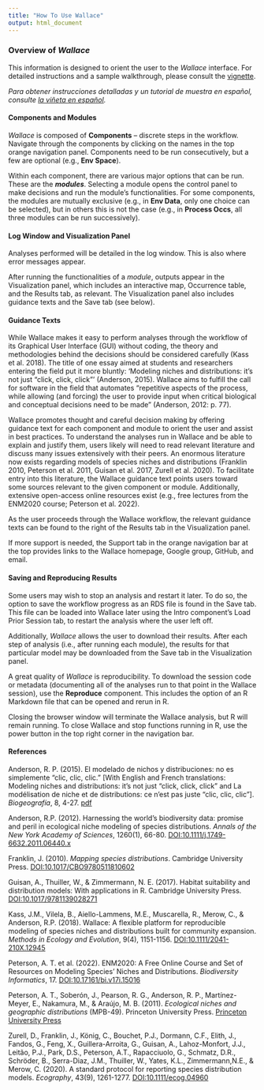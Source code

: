 ---
title: "How To Use Wallace"
output: html_document
---

### **Overview of** ***Wallace***
This information is designed to orient the user to the *Wallace* interface. For detailed instructions and a sample walkthrough, please consult the <a href="https://wallaceecomod.github.io/wallace/articles/tutorial-v2.html" target="_blank">vignette</a>.  

*Para obtener instrucciones detalladas y un tutorial de muestra en español, consulte <a href="https://wallaceecomod.github.io/wallace/articles/tutorial-v2-esp.html" target="_blank">la viñeta en español</a>.*

#### **Components and Modules**
*Wallace* is composed of **Components** – discrete steps in the workflow. Navigate through the components by clicking on the names in the top orange navigation panel. Components need to be run consecutively, but a few are optional (e.g., **Env Space**).  
  
Within each component, there are various major options that can be run. These are the ***modules***. Selecting a module opens the control panel to make decisions and run the module’s functionalities. For some components, the modules are mutually exclusive (e.g., in **Env Data**, only one choice can be selected), but in others this is not the case (e.g., in **Process Occs**, all three modules can be run successively).  
  
#### **Log Window and Visualization Panel**
Analyses performed will be detailed in the log window. This is also where error messages appear.

After running the functionalities of a *module*, outputs appear in the Visualization panel, which includes an interactive map, Occurrence table, and the Results tab, as relevant. The Visualization panel also includes guidance texts and the Save tab (see below).

#### **Guidance Texts**
While Wallace makes it easy to perform analyses through the workflow of its Graphical User Interface (GUI) without coding, the theory and methodologies behind the decisions should be considered carefully (Kass et al. 2018). The title of one essay aimed at students and researchers entering the field put it more bluntly: ‘Modeling niches and distributions: it's not just "click, click, click"’ (Anderson, 2015). Wallace aims to fulfill the call for software in the field that automates “repetitive aspects of the process, while allowing (and forcing) the user to provide input when critical biological and conceptual decisions need to be made” (Anderson, 2012: p. 77).

Wallace promotes thought and careful decision making by offering guidance text for each component and module to orient the user and assist in best practices. To understand the analyses run in Wallace and be able to explain and justify them, users likely will need to read relevant literature and discuss many issues extensively with their peers. An enormous literature now exists regarding models of species niches and distributions (Franklin 2010, Peterson et al. 2011, Guisan et al. 2017, Zurell et al. 2020). To facilitate entry into this literature, the Wallace guidance text points users toward some sources relevant to the given component or module. Additionally, extensive open-access online resources exist (e.g., free lectures from the ENM2020 course; Peterson et al. 2022).

As the user proceeds through the Wallace workflow, the relevant guidance texts can be found to the right of the  Results tab in the Visualization panel.

If more support is needed, the Support tab in the orange navigation bar at the top  provides links to the Wallace homepage, Google group, GitHub, and email.

#### **Saving and Reproducing Results**
Some users may wish to stop an analysis and restart it later. To do so, the option to save the workflow progress as an RDS file is found in the Save tab. This file can be loaded into Wallace later using the Intro component’s Load Prior Session tab, to restart the analysis where the user left off. 

Additionally, *Wallace* allows the user to download their results. After each step of analysis (i.e., after running each module), the results for that particular model may be downloaded from the Save tab in the Visualization panel. 

A great quality of *Wallace* is reproducibility. To download the session code or metadata (documenting all of the analyses run to that point in the Wallace session), use the **Reproduce** component. This includes the option of an R Markdown file that can be opened and rerun in R. 

Closing the browser window will terminate the Wallace analysis, but R will remain running. To close Wallace and stop functions running in R, use the power button in the top right corner in the navigation bar.
  
  
#### **References**
Anderson, R. P. (2015). El modelado de nichos y distribuciones: no es simplemente "clic, clic, clic." [With English and French translations: Modeling niches and distributions: it's not just "click, click, click" and La modélisation de niche et de distributions: ce n'est pas juste "clic, clic, clic"]. *Biogeografía*, 8, 4-27. <a href="https://2278aec0-37af-4634-a250-8bb191f1aab7.filesusr.com/ugd/e41566_e8acb6f9c20c44fa9cd729161582857d.pdf" target="_blank">pdf</a>

Anderson, R.P. (2012). Harnessing the world's biodiversity data: promise and peril in ecological niche modeling of species distributions. *Annals of the New York Academy of Sciences*, 1260(1), 66-80. <a href="https://doi.org/10.1111/j.1749-6632.2011.06440.x" target="_blank">DOI:10.1111/j.1749-6632.2011.06440.x</a>

Franklin, J. (2010). *Mapping species distributions*. Cambridge University Press. <a href="https://doi.org/10.1017/CBO9780511810602" target="_blank">DOI:10.1017/CBO9780511810602</a> 

Guisan, A., Thuiller, W., & Zimmermann, N. E. (2017). Habitat suitability and distribution models: With applications in R. Cambridge University Press. <a href="https://doi.org/10.1017/9781139028271" target="_blank">DOI:10.1017/9781139028271</a>

Kass, J.M., Vilela, B., Aiello-Lammens, M.E., Muscarella, R., Merow, C., & Anderson, R.P. (2018). Wallace: A flexible platform for reproducible modeling of species niches and distributions built for community expansion. *Methods in Ecology and Evolution*, 9(4), 1151-1156. <a href="https://doi.org/10.1111/2041-210X.12945" target="_blank">DOI:10.1111/2041-210X.12945</a>

Peterson, A. T. et al. (2022). ENM2020: A Free Online Course and Set of Resources on Modeling Species’ Niches and Distributions. *Biodiversity Informatics*, 17. <a href="https://doi.org/10.17161/bi.v17i.15016" target="_blank">DOI:10.17161/bi.v17i.15016</a> 

Peterson, A. T., Soberón, J., Pearson, R. G., Anderson, R. P., Martínez-Meyer, E., Nakamura, M., & Araújo, M. B. (2011). *Ecological niches and geographic distributions* (MPB-49). Princeton University Press. <a href="https://press.princeton.edu/books/paperback/9780691136882/ecological-niches-and-geographic-distributions-mpb-49" target="_blank">Princeton University Press</a> 

Zurell, D., Franklin, J., König, C., Bouchet, P.J., Dormann, C.F., Elith, J., Fandos, G., Feng, X., Guillera-Arroita, G., Guisan, A., Lahoz-Monfort, J.J., Leitão, P.J., Park, D.S., Peterson, A.T., Rapacciuolo, G., Schmatz, D.R., Schröder, B., Serra-Diaz, J.M., Thuiller, W., Yates, K.L., Zimmermann,N.E., & Merow, C. (2020). A standard protocol for reporting species distribution models. *Ecography*, 43(9), 1261-1277. <a href="https://doi.org/10.1111/ecog.04960" target="_blank">DOI:10.1111/ecog.04960</a> 

